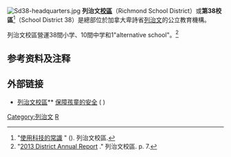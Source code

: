 [[File:Sd38-headquarters.jpg|thumb]]
'''列治文[[学区|校區]]'''（Richmond School District）或'''第38校區'''<ref>"[http://www.sd38.bc.ca/resources/documents/techuse_chinese.pdf 使用科技的常識] {{WebCite|url=https://www.webcitation.org/6OwNxsBAD?url=http://www.sd38.bc.ca/resources/documents/techuse_chinese.pdf |date=20140419024913 |dateformat=iso }}" (). 列治文校區.</ref>（School District 38）是總部位於加拿大卑詩省[[列治文|列治文]]的公立教育機構。

列治文校區營運38間小学、10間中学和1"alternative school"。<ref>"[http://www.sd38.bc.ca/documents/districtannual/2013/ 2013 District Annual Report] {{Wayback|url=http://www.sd38.bc.ca/documents/districtannual/2013/ |date=20130822080721 }}." 列治文校區. p. 7.</ref>

== 参考资料及注释 ==
{{reflist}}

== 外部链接 ==
* {{en icon}} [http://www.sd38.bc.ca 列治文校區]** {{zh-hant}} [https://www.webcitation.org/6OwNuSJw8?url=http://www.sd38.bc.ca/resources/documents/WorkingTogethertoKeep(chin).pdf 保障孩童的安全] ( {{WebCite|url=https://www.webcitation.org/6OwNuSJw8?url=http://www.sd38.bc.ca/resources/documents/WorkingTogethertoKeep(chin).pdf |date=20140419024823 |dateformat=iso }})
{{模板:英屬哥倫比亞省學區}}
[[Category:列治文|Category:列治文]]
[[Category:不列颠哥伦比亚的学区|R]]
{{canada-stub}}